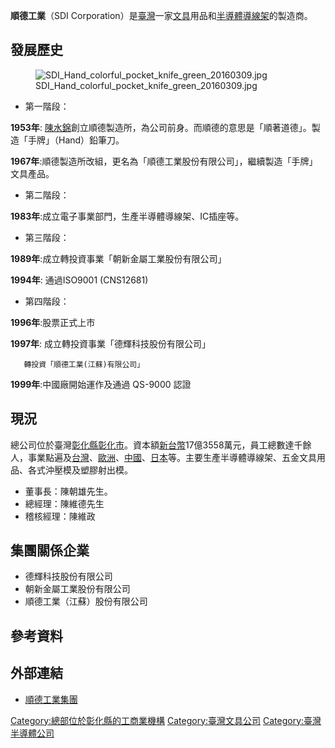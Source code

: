{{Infobox Company 
| company_name       = 順德工業股份有限公司
| company_name_en    = SDI Corporation
| company_logo       = [[File:SDI_Corporation_logo_20070315.png|300px]]
| company_type       = [[股份有限公司|股份有限公司]]
| company_slogan     = 
| traded_as          = 
| trading_name       = 
| foundation         = 1967年
| local_code_name            = TW
| local_code            = 58506816
| location           = {{ROC-TWN}}[[彰化縣|彰化縣]][[彰化市|彰化市]]大竹里彰南路二段260號 
| locations          = 
| area_served        = 
| founder            = 陳水錦
| key_people         = [[董事長|董事長]]：[[陳朝雄|陳朝雄]] 
| industry           = 
| products           =  
| capital            = [[新台幣|新台幣]]1,821,402,490元
| revenue            = 
| assets             = [[新台幣|新台幣]]2,700,000,000元
| operating_income   =
| profit             = 
| market_value       =
| num_employees      = 
| P/E ratio          =
| earnings per share =
| Net asset value    =
| accounting_period  = 
| parent             = 
| divisions          =
| major_shareholder  = 
| subsid             = 
| homepage           = [http://www.sdi.com.tw/ www.sdi.com.tw]
| footnotes          = 
}}
'''順德工業'''（SDI Corporation）是[[臺灣|臺灣]]一家[[文具|文具]]用品和[[半導體|半導體]][[導線架|導線架]]的製造商。

==發展歷史==
[[File:SDI_Hand_colorful_pocket_knife_green_20160309.jpg|thumb]]
*第一階段：

'''1953年''': [[陳水錦|陳水錦]]創立順德製造所，為公司前身。而順德的意思是「順著道德」。製造「手牌」（Hand）鉛筆刀。         

'''1967年''':順德製造所改組，更名為「順德工業股份有限公司」，繼續製造「手牌」文具產品。

*第二階段：

'''1983年''':成立電子事業部門，生產半導體導線架、IC插座等。

*第三階段：

'''1989年''':成立轉投資事業「朝新金屬工業股份有限公司」

'''1994年''': 通過ISO9001 (CNS12681)

*第四階段：

'''1996年''':股票正式上市

'''1997年''': 成立轉投資事業「德輝科技股份有限公司」
	轉投資「順德工業(江蘇)有限公司」

'''1999年''':中國廠開始運作及通過 QS-9000 認證

==現況==
總公司位於臺灣[[彰化縣|彰化縣]][[彰化市|彰化市]]。資本額[[新台幣|新台幣]]17億3558萬元，員工總數達千餘人，事業點遍及[[台灣|台灣]]、[[歐洲|歐洲]]、[[中國|中國]]、[[日本|日本]]等。主要生產半導體導線架、五金文具用品、各式沖壓模及塑膠射出模。
*董事長：陳朝雄先生。
*總經理：陳維德先生
*稽核經理：陳維政

==集團關係企業==
*德輝科技股份有限公司
*朝新金屬工業股份有限公司
*順德工業（江蘇）股份有限公司

==參考資料==
{{reflist}}

==外部連結==
*[http://www.sdi.com.tw/ 順德工業集團] {{Wayback|url=http://www.sdi.com.tw/ |date=20210417180615 }}
[[Category:總部位於彰化縣的工商業機構|Category:總部位於彰化縣的工商業機構]]
[[Category:臺灣文具公司|Category:臺灣文具公司]]
[[Category:臺灣半導體公司|Category:臺灣半導體公司]]